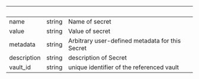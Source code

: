 | &nbsp; | &nbsp; | &nbsp; |
|---|---|---|
| name | string | Name of secret |
| value | string | Value of secret |
| metadata | string | Arbitrary user-defined metadata for this Secret |
| description | string | description of Secret |
| vault_id | string | unique identifier of the referenced vault |